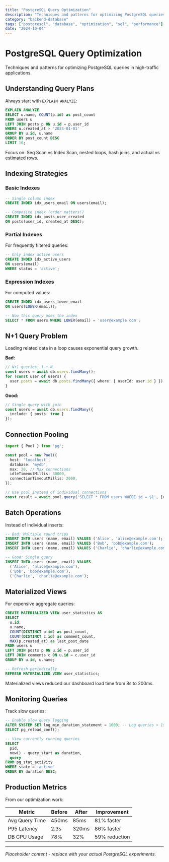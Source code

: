 ```yaml
---
title: "PostgreSQL Query Optimization"
description: "Techniques and patterns for optimizing PostgreSQL queries in high-traffic applications"
category: "backend-database"
tags: ["postgresql", "database", "optimization", "sql", "performance"]
date: "2024-10-04"
---
```


# PostgreSQL Query Optimization

Techniques and patterns for optimizing PostgreSQL queries in high-traffic applications.

## Understanding Query Plans

Always start with `EXPLAIN ANALYZE`:

```sql
EXPLAIN ANALYZE
SELECT u.name, COUNT(p.id) as post_count
FROM users u
LEFT JOIN posts p ON u.id = p.user_id
WHERE u.created_at > '2024-01-01'
GROUP BY u.id, u.name
ORDER BY post_count DESC
LIMIT 10;
```

<Callout type="info" title="Reading Plans">
Focus on: Seq Scan vs Index Scan, nested loops, hash joins, and actual vs estimated rows.
</Callout>

## Indexing Strategies

### Basic Indexes
```sql
-- Single column index
CREATE INDEX idx_users_email ON users(email);

-- Composite index (order matters!)
CREATE INDEX idx_posts_user_created 
ON posts(user_id, created_at DESC);
```

### Partial Indexes
For frequently filtered queries:

```sql
-- Only index active users
CREATE INDEX idx_active_users 
ON users(email) 
WHERE status = 'active';
```

### Expression Indexes
For computed values:

```sql
CREATE INDEX idx_users_lower_email 
ON users(LOWER(email));

-- Now this query uses the index
SELECT * FROM users WHERE LOWER(email) = 'user@example.com';
```

## N+1 Query Problem

<Callout type="error" title="Common Issue">
Loading related data in a loop causes exponential query growth.
</Callout>

**Bad:**
```typescript
// N+1 queries: 1 + N
const users = await db.users.findMany();
for (const user of users) {
  user.posts = await db.posts.findMany({ where: { userId: user.id } });
}
```

**Good:**
```typescript
// Single query with join
const users = await db.users.findMany({
  include: { posts: true }
});
```

## Connection Pooling

```typescript
import { Pool } from 'pg';

const pool = new Pool({
  host: 'localhost',
  database: 'mydb',
  max: 20, // Max connections
  idleTimeoutMillis: 30000,
  connectionTimeoutMillis: 2000,
});

// Use pool instead of individual connections
const result = await pool.query('SELECT * FROM users WHERE id = $1', [userId]);
```

## Batch Operations

Instead of individual inserts:

```sql
-- Bad: Multiple round trips
INSERT INTO users (name, email) VALUES ('Alice', 'alice@example.com');
INSERT INTO users (name, email) VALUES ('Bob', 'bob@example.com');
INSERT INTO users (name, email) VALUES ('Charlie', 'charlie@example.com');

-- Good: Single query
INSERT INTO users (name, email) VALUES 
  ('Alice', 'alice@example.com'),
  ('Bob', 'bob@example.com'),
  ('Charlie', 'charlie@example.com');
```

## Materialized Views

For expensive aggregate queries:

```sql
CREATE MATERIALIZED VIEW user_statistics AS
SELECT 
  u.id,
  u.name,
  COUNT(DISTINCT p.id) as post_count,
  COUNT(DISTINCT c.id) as comment_count,
  MAX(p.created_at) as last_post_date
FROM users u
LEFT JOIN posts p ON u.id = p.user_id
LEFT JOIN comments c ON u.id = c.user_id
GROUP BY u.id, u.name;

-- Refresh periodically
REFRESH MATERIALIZED VIEW user_statistics;
```

<Callout type="success">
Materialized views reduced our dashboard load time from 8s to 200ms.
</Callout>

## Monitoring Queries

Track slow queries:

```sql
-- Enable slow query logging
ALTER SYSTEM SET log_min_duration_statement = 1000; -- Log queries > 1s
SELECT pg_reload_conf();

-- View currently running queries
SELECT 
  pid,
  now() - query_start as duration,
  query
FROM pg_stat_activity
WHERE state = 'active'
ORDER BY duration DESC;
```

## Production Metrics

From our optimization work:

| Metric | Before | After | Improvement |
|--------|--------|-------|-------------|
| Avg Query Time | 450ms | 85ms | 81% faster |
| P95 Latency | 2.3s | 320ms | 86% faster |
| DB CPU Usage | 78% | 32% | 59% reduction |

---

*Placeholder content - replace with your actual PostgreSQL experiments.*
